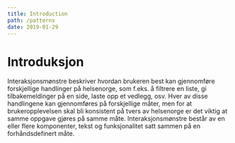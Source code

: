 ```yaml
---
title: Introduction
path: /patterns
date: 2019-01-29
---
```


# Introduksjon

<Preamble>
  Interaksjonsmønstre beskriver hvordan brukeren best kan gjennomføre forskjellige handlinger på helsenorge, som f.eks.
  å filtrere en liste, gi tilbakemeldinger på en side, laste opp et vedlegg, osv. Hver av disse handlingene kan
  gjennomføres på forskjellige måter, men for at brukeropplevelsen skal bli konsistent på tvers av helsenorge er det
  viktig at samme oppgave gjøres på samme måte. Interaksjonsmønstre består av en eller flere komponenter, tekst og
  funksjonalitet satt sammen på en forhåndsdefinert måte.
</Preamble>
